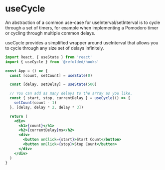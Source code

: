 # useCycle

An abstraction of a common use-case for useInterval/setInterval is to cycle through a set of timers, for example when implementing a Pomodoro timer or cycling through multiple common delays.

useCycle provides a simplified wrapper around useInterval that allows you to cycle through any size set of delays infinitely.

```jsx
import React, { useState } from 'react'
import { useCycle } from '@refolded/hooks'

const App = () => {
  const [count, setCount] = useState(0)

  const [delay, setDelay] = useState(500)

  // You can add as many delays to the array as you like.
  const { start, stop, currentDelay } = useCycle(() => {
    setCount(count - 1)
  }, [delay, delay * 2, delay * 3])

  return (
    <div>
      <h1>{count}</h1>
      <h2>{currentDelay}ms</h2>
      <div>
        <button onClick={start}>Start Count</button>
        <button onClick={stop}>Stop Count</button>
      </div>
    </div>
  )
}
```
